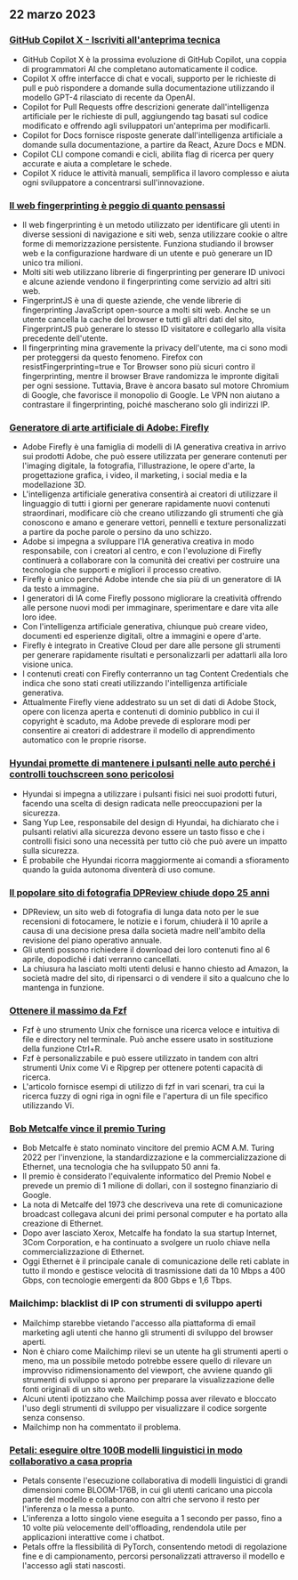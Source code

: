 

<CallToAction />

<Steps>

## 22 marzo 2023

### [GitHub Copilot X - Iscriviti all'anteprima tecnica](https://github.blog/2023-03-22-github-copilot-x-the-ai-powered-developer-experience/?ref=hackernewsgpt.com)

- GitHub Copilot X è la prossima evoluzione di GitHub Copilot, una coppia di programmatori AI che completano automaticamente il codice.
- Copilot X offre interfacce di chat e vocali, supporto per le richieste di pull e può rispondere a domande sulla documentazione utilizzando il modello GPT-4 rilasciato di recente da OpenAI.
- Copilot for Pull Requests offre descrizioni generate dall'intelligenza artificiale per le richieste di pull, aggiungendo tag basati sul codice modificato e offrendo agli sviluppatori un'anteprima per modificarli.
- Copilot for Docs fornisce risposte generate dall'intelligenza artificiale a domande sulla documentazione, a partire da React, Azure Docs e MDN.
- Copilot CLI compone comandi e cicli, abilita flag di ricerca per query accurate e aiuta a completare le schede.
- Copilot X riduce le attività manuali, semplifica il lavoro complesso e aiuta ogni sviluppatore a concentrarsi sull'innovazione.

### [Il web fingerprinting è peggio di quanto pensassi](https://www.bitestring.com/posts/2023-03-19-web-fingerprinting-is-worse-than-I-thought.html?ref=hackernewsgpt.com)

- Il web fingerprinting è un metodo utilizzato per identificare gli utenti in diverse sessioni di navigazione e siti web, senza utilizzare cookie o altre forme di memorizzazione persistente. Funziona studiando il browser web e la configurazione hardware di un utente e può generare un ID unico tra milioni.
- Molti siti web utilizzano librerie di fingerprinting per generare ID univoci e alcune aziende vendono il fingerprinting come servizio ad altri siti web.
- FingerprintJS è una di queste aziende, che vende librerie di fingerprinting JavaScript open-source a molti siti web. Anche se un utente cancella la cache del browser e tutti gli altri dati del sito, FingerprintJS può generare lo stesso ID visitatore e collegarlo alla visita precedente dell'utente.
- Il fingerprinting mina gravemente la privacy dell'utente, ma ci sono modi per proteggersi da questo fenomeno. Firefox con resistFingerprinting=true e Tor Browser sono più sicuri contro il fingerprinting, mentre il browser Brave randomizza le impronte digitali per ogni sessione. Tuttavia, Brave è ancora basato sul motore Chromium di Google, che favorisce il monopolio di Google. Le VPN non aiutano a contrastare il fingerprinting, poiché mascherano solo gli indirizzi IP.

### [Generatore di arte artificiale di Adobe: Firefly](https://www.adobe.com/sensei/generative-ai/firefly.html?ref=hackernewsgpt.com)

- Adobe Firefly è una famiglia di modelli di IA generativa creativa in arrivo sui prodotti Adobe, che può essere utilizzata per generare contenuti per l'imaging digitale, la fotografia, l'illustrazione, le opere d'arte, la progettazione grafica, i video, il marketing, i social media e la modellazione 3D.
- L'intelligenza artificiale generativa consentirà ai creatori di utilizzare il linguaggio di tutti i giorni per generare rapidamente nuovi contenuti straordinari, modificare ciò che creano utilizzando gli strumenti che già conoscono e amano e generare vettori, pennelli e texture personalizzati a partire da poche parole o persino da uno schizzo.
- Adobe si impegna a sviluppare l'IA generativa creativa in modo responsabile, con i creatori al centro, e con l'evoluzione di Firefly continuerà a collaborare con la comunità dei creativi per costruire una tecnologia che supporti e migliori il processo creativo.
- Firefly è unico perché Adobe intende che sia più di un generatore di IA da testo a immagine.
- I generatori di IA come Firefly possono migliorare la creatività offrendo alle persone nuovi modi per immaginare, sperimentare e dare vita alle loro idee.
- Con l'intelligenza artificiale generativa, chiunque può creare video, documenti ed esperienze digitali, oltre a immagini e opere d'arte.
- Firefly è integrato in Creative Cloud per dare alle persone gli strumenti per generare rapidamente risultati e personalizzarli per adattarli alla loro visione unica.
- I contenuti creati con Firefly conterranno un tag Content Credentials che indica che sono stati creati utilizzando l'intelligenza artificiale generativa.
- Attualmente Firefly viene addestrato su un set di dati di Adobe Stock, opere con licenza aperta e contenuti di dominio pubblico in cui il copyright è scaduto, ma Adobe prevede di esplorare modi per consentire ai creatori di addestrare il modello di apprendimento automatico con le proprie risorse.

### [Hyundai promette di mantenere i pulsanti nelle auto perché i controlli touchscreen sono pericolosi](https://www.thedrive.com/news/hyundai-promises-to-keep-buttons-in-cars-because-touchscreen-controls-are-dangerous?ref=hackernewsgpt.com)

- Hyundai si impegna a utilizzare i pulsanti fisici nei suoi prodotti futuri, facendo una scelta di design radicata nelle preoccupazioni per la sicurezza.
- Sang Yup Lee, responsabile del design di Hyundai, ha dichiarato che i pulsanti relativi alla sicurezza devono essere un tasto fisso e che i controlli fisici sono una necessità per tutto ciò che può avere un impatto sulla sicurezza.
- È probabile che Hyundai ricorra maggiormente ai comandi a sfioramento quando la guida autonoma diventerà di uso comune.

### [Il popolare sito di fotografia DPReview chiude dopo 25 anni](https://www.dpreview.com/news/5901145460/dpreview-com-to-close?ref=hackernewsgpt.com)

- DPReview, un sito web di fotografia di lunga data noto per le sue recensioni di fotocamere, le notizie e i forum, chiuderà il 10 aprile a causa di una decisione presa dalla società madre nell'ambito della revisione del piano operativo annuale.
- Gli utenti possono richiedere il download dei loro contenuti fino al 6 aprile, dopodiché i dati verranno cancellati.
- La chiusura ha lasciato molti utenti delusi e hanno chiesto ad Amazon, la società madre del sito, di ripensarci o di vendere il sito a qualcuno che lo mantenga in funzione.

### [Ottenere il massimo da Fzf](https://andrew-quinn.me/fzf/?ref=hackernewsgpt.com)

- Fzf è uno strumento Unix che fornisce una ricerca veloce e intuitiva di file e directory nel terminale. Può anche essere usato in sostituzione della funzione Ctrl+R.
- Fzf è personalizzabile e può essere utilizzato in tandem con altri strumenti Unix come Vi e Ripgrep per ottenere potenti capacità di ricerca.
- L'articolo fornisce esempi di utilizzo di fzf in vari scenari, tra cui la ricerca fuzzy di ogni riga in ogni file e l'apertura di un file specifico utilizzando Vi.

### [Bob Metcalfe vince il premio Turing](https://amturing.acm.org/?2023=&ref=hackernewsgpt.com)

- Bob Metcalfe è stato nominato vincitore del premio ACM A.M. Turing 2022 per l'invenzione, la standardizzazione e la commercializzazione di Ethernet, una tecnologia che ha sviluppato 50 anni fa.
- Il premio è considerato l'equivalente informatico del Premio Nobel e prevede un premio di 1 milione di dollari, con il sostegno finanziario di Google.
- La nota di Metcalfe del 1973 che descriveva una rete di comunicazione broadcast collegava alcuni dei primi personal computer e ha portato alla creazione di Ethernet.
- Dopo aver lasciato Xerox, Metcalfe ha fondato la sua startup Internet, 3Com Corporation, e ha continuato a svolgere un ruolo chiave nella commercializzazione di Ethernet.
- Oggi Ethernet è il principale canale di comunicazione delle reti cablate in tutto il mondo e gestisce velocità di trasmissione dati da 10 Mbps a 400 Gbps, con tecnologie emergenti da 800 Gbps e 1,6 Tbps.

### Mailchimp: blacklist di IP con strumenti di sviluppo aperti

- Mailchimp starebbe vietando l'accesso alla piattaforma di email marketing agli utenti che hanno gli strumenti di sviluppo del browser aperti.
- Non è chiaro come Mailchimp rilevi se un utente ha gli strumenti aperti o meno, ma un possibile metodo potrebbe essere quello di rilevare un improvviso ridimensionamento del viewport, che avviene quando gli strumenti di sviluppo si aprono per preparare la visualizzazione delle fonti originali di un sito web.
- Alcuni utenti ipotizzano che Mailchimp possa aver rilevato e bloccato l'uso degli strumenti di sviluppo per visualizzare il codice sorgente senza consenso.
- Mailchimp non ha commentato il problema.

### [Petali: eseguire oltre 100B modelli linguistici in modo collaborativo a casa propria](https://petals.ml/?ref=hackernewsgpt.com)

- Petals consente l'esecuzione collaborativa di modelli linguistici di grandi dimensioni come BLOOM-176B, in cui gli utenti caricano una piccola parte del modello e collaborano con altri che servono il resto per l'inferenza o la messa a punto.
- L'inferenza a lotto singolo viene eseguita a 1 secondo per passo, fino a 10 volte più velocemente dell'offloading, rendendola utile per applicazioni interattive come i chatbot.
- Petals offre la flessibilità di PyTorch, consentendo metodi di regolazione fine e di campionamento, percorsi personalizzati attraverso il modello e l'accesso agli stati nascosti.

</Steps>
